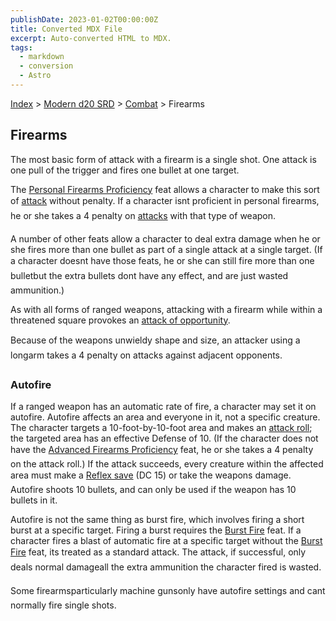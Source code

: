 ```yaml
---
publishDate: 2023-01-02T00:00:00Z
title: Converted MDX File
excerpt: Auto-converted HTML to MDX.
tags:
  - markdown
  - conversion
  - Astro
---
```


[Index](-index) > [Modern d20 SRD](modern-d20-srd-index) > [Combat](modern-d20-srd-combat-index) > Firearms

## Firearms

The most basic form of attack with a firearm is a single shot. One attack is one pull of the trigger and fires one bullet at one target.

The [Personal
Firearms Proficiency](modern-d20-srd-feats-personal-firearms-proficiency) feat allows a character to make this sort of [attack](modern-d20-srd-combat-attack-roll) without penalty. If a character isnt proficient in personal firearms, he or she takes a 4 penalty on [attacks](modern-d20-srd-combat-attack-roll) with that type of weapon.

A number of other feats allow a character to deal extra damage when he or she fires more than one bullet as part of a single attack at a single target. (If a character doesnt have those feats, he or she can still fire more than one bulletbut the extra bullets dont have any effect, and are just wasted ammunition.)

As with all forms of ranged weapons, attacking with a firearm while within a threatened square provokes an [attack
of opportunity](modern-d20-srd-combat-attacks-of-opportunity).

Because of the weapons unwieldy shape and size, an attacker using a longarm takes a 4 penalty on attacks against adjacent opponents.

### Autofire

If a ranged weapon has an automatic rate of fire, a character may set it on autofire. Autofire affects an area and everyone in it, not a specific creature. The character targets a 10-foot-by-10-foot area and makes an [attack
roll](modern-d20-srd-combat-attack-roll); the targeted area has an effective Defense of 10. (If the character does not have the [Advanced
Firearms Proficiency](modern-d20-srd-feats-advanced-firearms-proficiency) feat, he or she takes a 4 penalty on the attack roll.) If the attack succeeds, every creature within the affected area must make a [Reflex
save](modern-d20-srd-basics-saving-throws) (DC 15) or take the weapons damage. Autofire shoots 10 bullets, and can only be used if the weapon has 10 bullets in it.

Autofire is not the same thing as burst fire, which involves firing a short burst at a specific target. Firing a burst requires the [Burst
Fire](modern-d20-srd-feats-burst-fire) feat. If a character fires a blast of automatic fire at a specific target without the [Burst
Fire](modern-d20-srd-feats-burst-fire) feat, its treated as a standard attack. The attack, if successful, only deals normal damageall the extra ammunition the character fired is wasted.

Some firearmsparticularly machine gunsonly have autofire settings and cant normally fire single shots.
